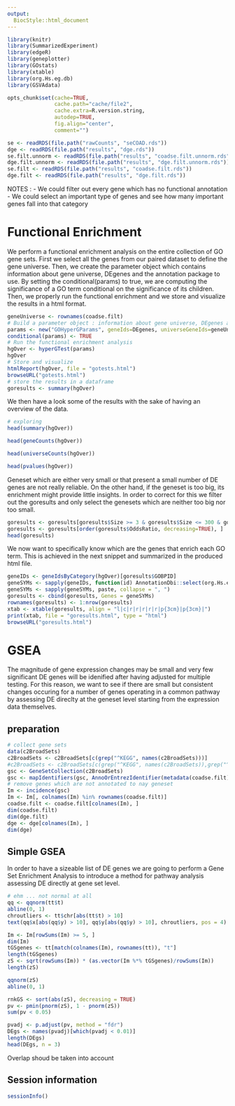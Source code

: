```yaml
---
output:
  BiocStyle::html_document
---
```


<!---
Because we split the analysis pipeline in different independent files,
to speed up processing it, here in the setup block we load libraries and
objects that were loaded or produced in the previously processed file,
and which are necessary in this file.
--->

```r
library(knitr)
library(SummarizedExperiment)
library(edgeR)
library(geneplotter)
library(GOstats)
library(xtable)
library(org.Hs.eg.db)
library(GSVAdata) 

opts_chunk$set(cache=TRUE,
               cache.path="cache/file2",
               cache.extra=R.version.string,
               autodep=TRUE,
               fig.align="center",
               comment="")

se <- readRDS(file.path("rawCounts", "seCOAD.rds"))
dge <- readRDS(file.path("results", "dge.rds"))
se.filt.unnorm <- readRDS(file.path("results", "coadse.filt.unnorm.rds"))
dge.filt.unnorm <- readRDS(file.path("results", "dge.filt.unnorm.rds"))
se.filt <- readRDS(file.path("results", "coadse.filt.rds"))
dge.filt <- readRDS(file.path("results", "dge.filt.rds"))
```
NOTES : 
 - We could filter out every gene which has no functional annotation
 - We could select an important type of genes and see how many important genes fall into that category

# Functional Enrichment

We perform a functional enrichment analysis on the entire collection of GO gene sets.
First we select all the genes from our paired dataset to define the gene universe. Then, we create the parameter object which contains information about gene universe, DEgenes and the annotation package to use.
By setting the conditional(params) to true, we are computing the significance of a GO term conditional on the significance of its children. Then, we properly run the functional enrichment and we store and visualize the results in a html format.

```r
geneUniverse <- rownames(coadse.filt)
# Build a parameter object : information about gene universe, DEgenes and the annotation package to use.
params <- new("GOHyperGParams", geneIds=DEgenes, universeGeneIds=geneUniverse,annotation="org.Hs.eg.db", ontology="BP", pvalueCutoff=0.05, testDirection="over")
conditional(params) <- TRUE
# Run the functional enrichment analysis
hgOver <- hyperGTest(params) 
hgOver
# Store and visualize  
htmlReport(hgOver, file = "gotests.html")
browseURL("gotests.html")
# store the results in a dataframe
goresults <- summary(hgOver)
```
We then have a look some of the results with the sake of having an overview of the data.
```r
# exploring
head(summary(hgOver))
```
```r
head(geneCounts(hgOver))
```
```r
head(universeCounts(hgOver))
```
```r
head(pvalues(hgOver))
```
Geneset which are either very small or that present a small number of DE genes are not really reliable. On the other hand, if the geneset is too big, its enrichment might provide little insights. In order to correct for this we filter out the goresults and only select the genesets which are neither too big nor too small.  
```r
goresults <- goresults[goresults$Size >= 3 & goresults$Size <= 300 & goresults$Count >= 3, ] 
goresults <- goresults[order(goresults$OddsRatio, decreasing=TRUE), ]
head(goresults)
```
We now want to specifically know which are the genes that enrich each GO term. This is achieved in the next snippet and summarized in the produced html file.
```r
geneIDs <- geneIdsByCategory(hgOver)[goresults$GOBPID]
geneSYMs <- sapply(geneIDs, function(id) AnnotationDbi::select(org.Hs.eg.db, columns = "SYMBOL", key = id, keytype ="ENTREZID")$SYMBOL)
geneSYMs <- sapply(geneSYMs, paste, collapse = ", ") 
goresults <- cbind(goresults, Genes = geneSYMs) 
rownames(goresults) <- 1:nrow(goresults)
xtab <- xtable(goresults, align = "l|c|r|r|r|r|r|p{3cm}|p{3cm}|") 
print(xtab, file = "goresults.html", type = "html")
browseURL("goresults.html")
```


# GSEA

The magnitude of gene expression changes may be small and very few significant DE genes will be idenified after having adjusted for multiple testing. For this reason, we want to see if there are small but consistent changes occuring for a number of genes operating in a common pathway by assessing DE direclty at the geneset level starting from the expression data themselves.


## preparation
```r
# collect gene sets
data(c2BroadSets) 
c2BroadSets <- c2BroadSets[c(grep("^KEGG", names(c2BroadSets)))]
#c2BroadSets <- c2BroadSets[c(grep("^KEGG", names(c2BroadSets)),grep("^REACTOME", names(c2BroadSets)), grep("^BIOCARTA", names(c2BroadSets)))]
gsc <- GeneSetCollection(c2BroadSets)
gsc <- mapIdentifiers(gsc, AnnoOrEntrezIdentifier(metadata(coadse.filt)$annotation))
# remove genes which are not annotated to nay geneset
Im <- incidence(gsc)
Im <- Im[, colnames(Im) %in% rownames(coadse.filt)]
coadse.filt <- coadse.filt[colnames(Im), ] 
dim(coadse.filt)
dim(dge.filt)
dge <- dge[colnames(Im), ] 
dim(dge)
```



## Simple GSEA 

In order to have a sizeable list of DE genes we are going to perform a Gene Set Enrichment Analysis to introduce a method for pathway analysis assessing DE directly at gene set level.


```r
# ehm ... not normal at all
qq <- qqnorm(tt$t)
abline(0, 1)
chroutliers <- tt$chr[abs(tt$t) > 10]
text(qq$x[abs(qq$y) > 10], qq$y[abs(qq$y) > 10], chroutliers, pos = 4)
```

```r
Im <- Im[rowSums(Im) >= 5, ] 
dim(Im)
tGSgenes <- tt[match(colnames(Im), rownames(tt)), "t"]
length(tGSgenes)
zS <- sqrt(rowSums(Im)) * (as.vector(Im %*% tGSgenes)/rowSums(Im))
length(zS)
```

```r
qqnorm(zS)
abline(0, 1)
```
```r
rnkGS <- sort(abs(zS), decreasing = TRUE)
pv <- pmin(pnorm(zS), 1 - pnorm(zS)) 
sum(pv < 0.05)
```


```r
pvadj <- p.adjust(pv, method = "fdr") 
DEgs <- names(pvadj)[which(pvadj < 0.01)] 
length(DEgs)
head(DEgs, n = 3)
```

Overlap shoud be taken into account 


## Session information

```r
sessionInfo()
```
